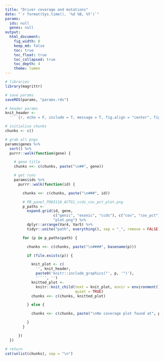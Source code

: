 ```yaml
---
title: "Driver coverage and mutations"
date: "`r format(Sys.time(), '%d %B, %Y')`"
params:
  ids: null
  genes: null
output:
  html_document:
    fig_width: 8
    keep_md: false
    toc: true
    toc_float: true
    toc_collapsed: true
    toc_depth: 4
    theme: lumen
---
```


```r
# libraries
library(magrittr)

# save params
saveRDS(params, "params.rds")

# header params
knit_header <-
  '```{r, echo = F, include = T, message = T, fig.align = "center", fig.pos = "H", out.width = "600px"}'

# initialise chunks
chunks <- c()

# grab all pngs
params$genes %>%
  sort() %>%
  purrr::walk(function(gene) {

    # gene title
    chunks <<- c(chunks, paste("\n##", gene))

    # get runs
    params$ids %>%
      purrr::walk(function(id) {

        chunks <<- c(chunks, paste("\n###", id))

        # PB_panel_PD63118_ACTG1_ccds_cov_pct_plot.png
        p_paths <-
          expand.grid(id, gene,
                      c("genic", "exonic", "ccds"), c("cov", "cov_pct"),
                      "plot.png") %>%
          dplyr::arrange(Var4, Var5) %>%
          tidyr::unite("path", everything(), sep = "_", remove = FALSE)

        for (p in p_paths$path) {

          chunks <<- c(chunks, paste("\n####", basename(p)))

          if (file.exists(p)) {

            knit_plot <- c(
              '', knit_header,
              paste0('knitr::include_graphics("', p, '")'),
              '```', '')
            knitted_plot <-
              knitr::knit_child(text = knit_plot, envir = environment(),
                                quiet = TRUE)
            chunks <<- c(chunks, knitted_plot)

          } else {

            chunks <<- c(chunks, paste("\nNo coverage plot found at", p))

          }
        }

      })
  })

# return
cat(unlist(chunks), sep = "\n")
```